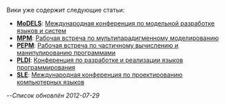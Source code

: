 Вики уже содержит следующие статьи:

* '''[[MoDELS]]''': [[MoDELS|Международная конференция по модельной разработке языков и систем]]
* '''[[MPM]]''': [[MPM|Рабочая встреча по мультипарадигменному моделированию]]
* '''[[PEPM]]''': [[PEPM|Рабочая встреча по частичному вычислению и манипулированию программами]]
* '''[[PLDI]]''': [[PLDI|Конференция по разработке и реализации языков программирования]]
* '''[[SLE]]''': [[SLE|Международная конференция по проектированию компьютерных языков]]

--''Список обновлён 2012-07-29''
